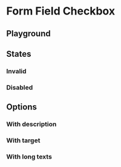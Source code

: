 
<Meta of={FormFieldCheckboxStories} />

# Form Field Checkbox

## Playground

<Canvas of={FormFieldCheckboxStories.Playground} />
<Controls of={FormFieldCheckboxStories.Playground} />

## States

### Invalid

<Description of={FormFieldCheckboxStories.Invalid} />
<Canvas of={FormFieldCheckboxStories.Invalid} />

### Disabled

<Description of={FormFieldCheckboxStories.Disabled} />
<Canvas of={FormFieldCheckboxStories.Disabled} />

## Options

### With description

<Description of={FormFieldCheckboxStories.WithDescription} />
<Canvas of={FormFieldCheckboxStories.WithDescription} />

### With target

<Description of={FormFieldCheckboxStories.WithTarget} />
<Canvas of={FormFieldCheckboxStories.WithTarget} />

### With long texts

<Description of={FormFieldCheckboxStories.withLongTexts} />
<Canvas of={FormFieldCheckboxStories.withLongTexts} />
